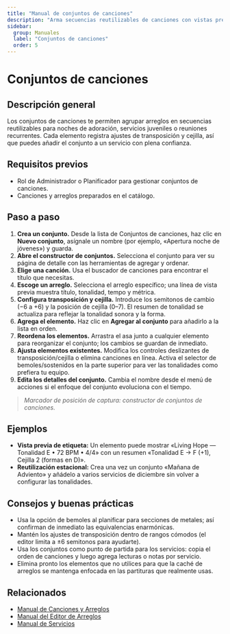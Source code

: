 ```yaml
---
title: "Manual de conjuntos de canciones"
description: "Arma secuencias reutilizables de canciones con vistas previas conscientes de la tonalidad."
sidebar:
  group: Manuales
  label: "Conjuntos de canciones"
  order: 5
---
```


# Conjuntos de canciones

## Descripción general
Los conjuntos de canciones te permiten agrupar arreglos en secuencias reutilizables para noches de adoración, servicios juveniles o reuniones recurrentes. Cada elemento registra ajustes de transposición y cejilla, así que puedes añadir el conjunto a un servicio con plena confianza.

## Requisitos previos
- Rol de Administrador o Planificador para gestionar conjuntos de canciones.
- Canciones y arreglos preparados en el catálogo.

## Paso a paso
1. **Crea un conjunto.** Desde la lista de Conjuntos de canciones, haz clic en **Nuevo conjunto**, asígnale un nombre (por ejemplo, «Apertura noche de jóvenes») y guarda.
2. **Abre el constructor de conjuntos.** Selecciona el conjunto para ver su página de detalle con las herramientas de agregar y ordenar.
3. **Elige una canción.** Usa el buscador de canciones para encontrar el título que necesitas.
4. **Escoge un arreglo.** Selecciona el arreglo específico; una línea de vista previa muestra título, tonalidad, tempo y métrica.
5. **Configura transposición y cejilla.** Introduce los semitonos de cambio (−6 a +6) y la posición de cejilla (0–7). El resumen de tonalidad se actualiza para reflejar la tonalidad sonora y la forma.
6. **Agrega el elemento.** Haz clic en **Agregar al conjunto** para añadirlo a la lista en orden.
7. **Reordena los elementos.** Arrastra el asa junto a cualquier elemento para reorganizar el conjunto; los cambios se guardan de inmediato.
8. **Ajusta elementos existentes.** Modifica los controles deslizantes de transposición/cejilla o elimina canciones en línea. Activa el selector de bemoles/sostenidos en la parte superior para ver las tonalidades como prefiera tu equipo.
9. **Edita los detalles del conjunto.** Cambia el nombre desde el menú de acciones si el enfoque del conjunto evoluciona con el tiempo.

> _Marcador de posición de captura: constructor de conjuntos de canciones._

## Ejemplos
- **Vista previa de etiqueta:** Un elemento puede mostrar «Living Hope — Tonalidad E • 72 BPM • 4/4» con un resumen «Tonalidad E → F (+1), Cejilla 2 (formas en D)».
- **Reutilización estacional:** Crea una vez un conjunto «Mañana de Adviento» y añádelo a varios servicios de diciembre sin volver a configurar las tonalidades.

## Consejos y buenas prácticas
- Usa la opción de bemoles al planificar para secciones de metales; así confirman de inmediato las equivalencias enarmónicas.
- Mantén los ajustes de transposición dentro de rangos cómodos (el editor limita a ±6 semitonos para ayudarte).
- Usa los conjuntos como punto de partida para los servicios: copia el orden de canciones y luego agrega lecturas o notas por servicio.
- Elimina pronto los elementos que no utilices para que la caché de arreglos se mantenga enfocada en las partituras que realmente usas.

## Relacionados
- [Manual de Canciones y Arreglos](./songs-arrangements)
- [Manual del Editor de Arreglos](./arrangement-editor)
- [Manual de Servicios](./services)
